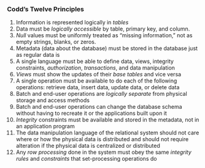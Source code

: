 

::: {.callout-important title=""}

::: {.smaller}

### Codd's Twelve Principles

1. Information is represented logically in *tables*
2. Data must be *logically accessible* by table, primary key, and column.
3. *Null* values must be uniformly treated as “missing information,” not as empty strings, blanks, or zeros.
4. Metadata (data about the database) must be stored in the database just as regular data is
5. A single language must be able to define data, views, integrity
constraints, *authorization*, *transactions*, and data manipulation
1. *Views* must show the updates of their *base tables* and vice versa
2. A single operation must be available to do each of the following
operations: retrieve data, insert data, update data, or delete data
1. Batch and end-user operations are *logically separate* from physical
storage and access methods
1. Batch and end-user operations can change the database schema without having to recreate it or the applications built upon it
2.  *Integrity* constraints must be available and stored in the metadata, not in
an application program
1.  The data manipulation language of the relational system should not care
where or how the physical data is distributed and should not require
alteration if the physical data is centralized or distributed
1.  Any *row processing* done in the system must obey the same *integrity rules* and *constraints* that set-processing operations do

:::

:::

